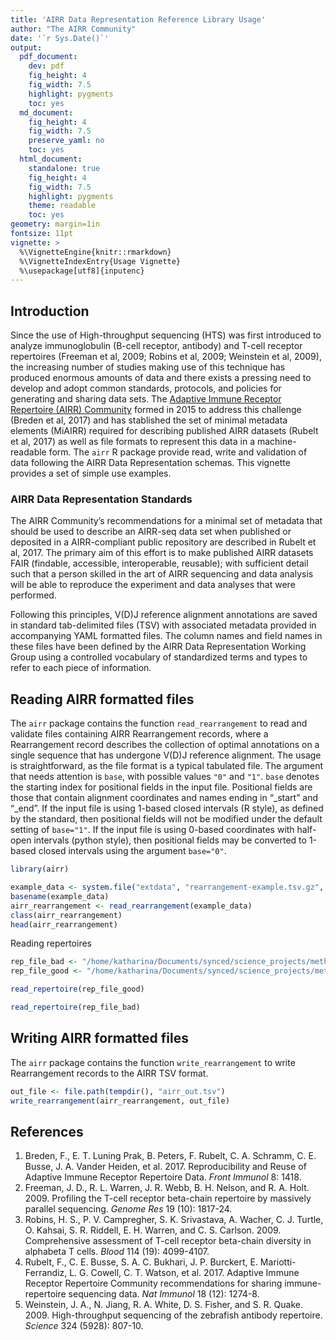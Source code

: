 ```yaml
---
title: 'AIRR Data Representation Reference Library Usage'
author: "The AIRR Community"
date: '`r Sys.Date()`'
output:
  pdf_document:
    dev: pdf
    fig_height: 4
    fig_width: 7.5
    highlight: pygments
    toc: yes
  md_document:
    fig_height: 4
    fig_width: 7.5
    preserve_yaml: no
    toc: yes
  html_document:
    standalone: true
    fig_height: 4
    fig_width: 7.5
    highlight: pygments
    theme: readable
    toc: yes 
geometry: margin=1in
fontsize: 11pt
vignette: >
  %\VignetteEngine{knitr::rmarkdown}
  %\VignetteIndexEntry{Usage Vignette}
  %\usepackage[utf8]{inputenc}
---
```


## Introduction

Since the use of High-throughput sequencing (HTS) was first introduced to analyze 
immunoglobulin (B-cell receptor, antibody) and T-cell receptor repertoires 
(Freeman et al, 2009; Robins et al, 2009; Weinstein et al, 2009), 
the increasing number of studies making use of this technique has produced enormous 
amounts of data and there exists a pressing need to develop and adopt common standards, 
protocols, and policies for generating and sharing data sets. The [Adaptive Immune 
Receptor Repertoire (AIRR) Community](http://airr-community.org) formed in 
2015 to address this challenge (Breden et al, 2017) and has stablished the set of 
minimal metadata elements (MiAIRR) required for describing published AIRR 
datasets (Rubelt et al, 2017) as well as file formats to represent this data in a 
machine-readable form. The `airr` R package provide read, write and validation of data 
following the AIRR Data Representation schemas. This vignette provides a set of 
simple use examples.

### AIRR Data Representation Standards

The AIRR Community's recommendations for a minimal set of metadata that should be 
used to describe an AIRR-seq data set when published or deposited in a 
AIRR-compliant public repository are described in Rubelt et al, 2017. The primary 
aim of this effort is to make published AIRR datasets FAIR (findable, accessible, 
interoperable, reusable); with sufficient detail such that a person skilled in the 
art of AIRR sequencing and data analysis will be able to reproduce the 
experiment and data analyses that were performed.

Following this principles, V(D)J reference alignment annotations are 
saved in standard tab-delimited files (TSV) with associated metadata 
provided in accompanying YAML formatted files. The column names 
and field names in these files have been defined by the 
AIRR Data Representation Working Group using a controlled vocabulary of 
standardized terms and types to refer to each piece of information.

## Reading AIRR formatted files

The `airr` package contains the function `read_rearrangement` to read and validate
files containing AIRR Rearrangement records, where a Rearrangement record describes 
the collection of optimal annotations on a single sequence that has undergone V(D)J reference alignment. 
The usage is straightforward, as the file format is a typical tabulated file. 
The argument that needs attention is `base`, with possible values `"0"` and `"1"`. 
`base` denotes the starting index for positional fields in the input file. 
Positional fields are those that contain alignment coordinates and names 
ending in "_start" and "_end". If the input file is using 1-based closed 
intervals (R style), as defined by the standard, then positional fields will 
not be modified under the default setting of `base="1"`. If the input file is using 
0-based coordinates with half-open intervals (python style), then 
positional fields may be converted to 1-based closed 
intervals using the argument `base="0"`.

```r
library(airr)

example_data <- system.file("extdata", "rearrangement-example.tsv.gz", package="airr")
basename(example_data)
airr_rearrangement <- read_rearrangement(example_data)
class(airr_rearrangement)
head(airr_rearrangement)
```

Reading repertoires 

```r
rep_file_bad <- "/home/katharina/Documents/synced/science_projects/method_development/AIRR/airr-standards/lang/R/tests/data-tests/bad_repertoire.airr.yaml"
rep_file_good <- "/home/katharina/Documents/synced/science_projects/method_development/AIRR/airr-standards/lang/R/tests/data-tests/good_repertoire.airr.yaml"
```

```r
read_repertoire(rep_file_good)
```

```r
read_repertoire(rep_file_bad)
```


## Writing AIRR formatted files

The `airr` package contains the function `write_rearrangement` to write
Rearrangement records to the AIRR TSV format.

```r
out_file <- file.path(tempdir(), "airr_out.tsv")
write_rearrangement(airr_rearrangement, out_file)
```

## References

1. Breden, F., E. T. Luning Prak, B. Peters, F. Rubelt, C. A. Schramm, C. E. Busse, 
    J. A. Vander Heiden, et al. 2017. Reproducibility and Reuse of Adaptive Immune 
    Receptor Repertoire Data. *Front Immunol* 8: 1418.
2. Freeman, J. D., R. L. Warren, J. R. Webb, B. H. Nelson, and R. A. Holt. 2009. 
    Profiling the T-cell receptor beta-chain repertoire by massively parallel sequencing.
    *Genome Res* 19 (10): 1817-24.
3. Robins, H. S., P. V. Campregher, S. K. Srivastava, A. Wacher, C. J. Turtle, 
    O. Kahsai, S. R. Riddell, E. H. Warren, and C. S. Carlson. 2009. 
    Comprehensive assessment of T-cell receptor beta-chain diversity in alphabeta T cells.
    *Blood* 114 (19): 4099-4107.
4. Rubelt, F., C. E. Busse, S. A. C. Bukhari, J. P. Burckert, E. Mariotti-Ferrandiz, 
    L. G. Cowell, C. T. Watson, et al. 2017. Adaptive Immune Receptor Repertoire Community 
    recommendations for sharing immune-repertoire sequencing data.
    *Nat Immunol* 18 (12): 1274-8.
5. Weinstein, J. A., N. Jiang, R. A. White, D. S. Fisher, and S. R. Quake. 2009.
    High-throughput sequencing of the zebrafish antibody repertoire.
    *Science* 324 (5928): 807-10.
